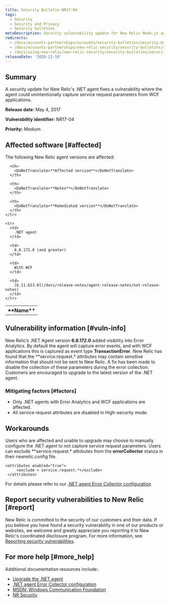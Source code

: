 ```yaml
---
title: Security Bulletin NR17-04
tags:
  - Security
  - Security and Privacy
  - Security bulletins
metaDescription: Security vulnerability update for New Relic Node.js agent.
redirects:
  - /docs/accounts-partnerships/accounts/security-bulletins/security-bulletin-nr17-04
  - /docs/accounts-partnerships/new-relic-security/security-bulletins/security-bulletin-nr17-04
  - /docs/using-new-relic/new-relic-security/security-bulletins/security-bulletin-nr17-04
releaseDate: '2020-12-10'
---
```


## Summary

A security update for New Relic's .NET agent fixes a vulnerability where the agent could unintentionally capture service request parameters from WCF applications.

<DoNotTranslate>**Release date:**</DoNotTranslate> May 4, 2017

<DoNotTranslate>**Vulnerability identifier:**</DoNotTranslate> NR17-04

<DoNotTranslate>**Priority:**</DoNotTranslate> Medium

## Affected software [#affected]

The following New Relic agent versions are affected:

<table>
  <tbody>
    <tr>
      <th>
        <DoNotTranslate>**Name**</DoNotTranslate>
      </th>

      <th>
        <DoNotTranslate>**Affected version**</DoNotTranslate>
      </th>

      <th>
        <DoNotTranslate>**Notes**</DoNotTranslate>
      </th>

      <th>
        <DoNotTranslate>**Remediated version**</DoNotTranslate>
      </th>
    </tr>

    <tr>
      <td>
        .NET agent
      </td>

      <td>
        6.8.172.0 (and greater)
      </td>

      <td>
        With WCF
      </td>

      <td>
        [6.11.613.0](/docs/release-notes/agent-release-notes/net-release-notes)
      </td>
    </tr>
  </tbody>
</table>

## Vulnerability information [#vuln-info]

New Relic’s .NET Agent version <DoNotTranslate>**6.8.172.0**</DoNotTranslate> added visibility into Error Analytics. By default the agent will capture error events, and with WCF applications this is captured as event type <DoNotTranslate>**TransactionError**</DoNotTranslate>. New Relic has found that the <DoNotTranslate>**service.request.\**</DoNotTranslate>* attributes may contain sensitive information that should not be sent to New Relic. A fix has been made to disable the collection of these parameters during the error collection. Customers are encouraged to upgrade to the latest version of the .NET agent.

### Mitigating factors [#factors]

* Only .NET agents with Error Analytics and WCF applications are affected.
* All service request attributes are disabled in High-security mode.

## Workarounds

Users who are affected and unable to upgrade may choose to manually configure the .NET agent to not capture service request parameters. Users can exclude <DoNotTranslate>**service.request.\**</DoNotTranslate>* attributes from the <DoNotTranslate>**errorCollector**</DoNotTranslate> stanza in their newrelic.config file.

```
<attributes enabled="true">
     <exclude > service.request.*</exclude>
 </attributes>
```

For details please refer to our [.NET agent Error Collector configuration](/docs/agents/net-agent/installation-configuration/net-agent-configuration#error_collector)

## Report security vulnerabilities to New Relic [#report]

New Relic is committed to the security of our customers and their data. If you believe you have found a security vulnerability in one of our products or websites, we welcome and greatly appreciate you reporting it to New Relic's coordinated disclosure program. For more information, see [Reporting security vulnerabilities](/docs/security/new-relic-security/data-privacy/reporting-security-vulnerabilities).

## For more help [#more_help]

Additional documentation resources include:.

* [Upgrade the .NET agent](/docs/agents/net-agent/installation-configuration/upgrade-net-agent)
* [.NET agent Error Collector configuration](/docs/agents/net-agent/installation-configuration/net-agent-configuration#error_collector)
* [MSDN: Windows Communication Foundation](https://msdn.microsoft.com/en-us/library/dd456779(v=vs.110).aspx)
* [NR Security](https://newrelic.com/security)

